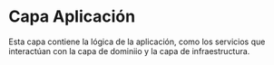 # Capa Aplicación

Esta capa contiene la lógica de la aplicación, como los servicios que interactúan con 
la capa de dominiio y la capa de infraestructura.